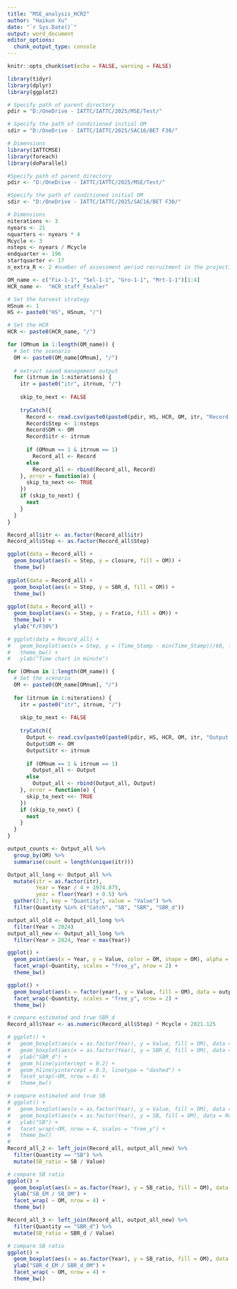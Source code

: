 ```yaml
---
title: "MSE_analysis_HCR2"
author: "Haikun Xu"
date: "`r Sys.Date()`"
output: word_document
editor_options: 
  chunk_output_type: console
---
```


```r
knitr::opts_chunk$set(echo = FALSE, warning = FALSE)
```

```r

library(tidyr)
library(dplyr)
library(ggplot2)

# Specify path of parent directory
pdir = "D:/OneDrive - IATTC/IATTC/2025/MSE/Test/"

# Specify the path of conditioned initial OM
sdir = "D:/OneDrive - IATTC/IATTC/2025/SAC16/BET F30/"

# Dimensions
library(IATTCMSE)
library(foreach)
library(doParallel)

#Specify path of parent directory
pdir <- "D:/OneDrive - IATTC/IATTC/2025/MSE/Test/"

#Specify the path of conditioned initial OM
sdir <- "D:/OneDrive - IATTC/IATTC/2025/SAC16/BET F30/"

# Dimensions
niterations <- 3
nyears <- 21
nquarters <- nyears * 4
Mcycle <- 3
nsteps <- nyears / Mcycle
endquarter <- 196
startquarter <- 17
n_extra_R <- 2 #number of assessment period recruitment in the projection

OM_name <- c("Fix-1-1", "Sel-1-1", "Gro-1-1", "Mrt-1-1")[1:4]
HCR_name <-  "HCR_staff_Fscaler"

# Set the harvest strategy
HSnum <- 1
HS <- paste0("HS", HSnum, "/")

# Set the HCR
HCR <- paste0(HCR_name, "/")
```

```r
for (OMnum in 1:length(OM_name)) {
  # Set the scenario
  OM <- paste0(OM_name[OMnum], "/")
  
  # extract saved management output
  for (itrnum in 1:niterations) {
    itr = paste0("itr", itrnum, "/")
    
    skip_to_next <- FALSE
    
    tryCatch({
      Record <- read.csv(paste0(paste0(pdir, HS, HCR, OM, itr, "Record.csv")))
      Record$Step <- 1:nsteps
      Record$OM <- OM
      Record$itr <- itrnum
      
      if (OMnum == 1 & itrnum == 1)
        Record_all <- Record
      else
        Record_all <- rbind(Record_all, Record)
    }, error = function(e) {
      skip_to_next <<- TRUE
    })
    if (skip_to_next) {
      next
    }
  }
}

Record_all$itr <- as.factor(Record_all$itr)
Record_all$Step <- as.factor(Record_all$Step)

ggplot(data = Record_all) +
  geom_boxplot(aes(x = Step, y = closure, fill = OM)) +
  theme_bw()
  
ggplot(data = Record_all) +
  geom_boxplot(aes(x = Step, y = SBR_d, fill = OM)) +
  theme_bw()
 
ggplot(data = Record_all) +
  geom_boxplot(aes(x = Step, y = Fratio, fill = OM)) +
  theme_bw() +
  ylab("F/F30%")

# ggplot(data = Record_all) +
#   geom_boxplot(aes(x = Step, y = (Time_Stamp - min(Time_Stamp))/60, fill = OM)) +
#   theme_bw() +
#   ylab("Time chart in minute")
```

```r
for (OMnum in 1:length(OM_name)) {
  # Set the scenario
  OM <- paste0(OM_name[OMnum], "/")
  
  for (itrnum in 1:niterations) {
    itr = paste0("itr", itrnum, "/")
    
    skip_to_next <- FALSE
    
    tryCatch({
      Output <- read.csv(paste0(paste0(pdir, HS, HCR, OM, itr, "Output.csv")))
      Output$OM <- OM
      Output$itr <- itrnum
      
      if (OMnum == 1 & itrnum == 1)
        Output_all <- Output
      else
        Output_all <- rbind(Output_all, Output)
    }, error = function(e) {
      skip_to_next <<- TRUE
    })
    if (skip_to_next) {
      next
    }
  }
}

output_counts <- Output_all %>%
  group_by(OM) %>%
  summarise(count = length(unique(itr)))

Output_all_long <- Output_all %>%
  mutate(itr = as.factor(itr),
         Year = Year / 4 + 1974.875,
         year = floor(Year) + 0.5) %>%
  gather(2:7, key = "Quantity", value = "Value") %>%
  filter(Quantity %in% c("Catch", "SB", "SBR", "SBR_d"))

output_all_old <- Output_all_long %>%
  filter(Year < 2024)
output_all_new <- Output_all_long %>%
  filter(Year > 2024, Year < max(Year))

ggplot() +
  geom_point(aes(x = Year, y = Value, color = OM, shape = OM), alpha = 1, data = output_all_new) +
  facet_wrap(~Quantity, scales = "free_y", nrow = 2) +
  theme_bw()

ggplot() +
  geom_boxplot(aes(x = factor(year), y = Value, fill = OM), data = output_all_new) +
  facet_wrap(~Quantity, scales = "free_y", nrow = 2) +
  theme_bw()
```

```r
# compare estimated and true SBR_d
Record_all$Year <- as.numeric(Record_all$Step) * Mcycle + 2021.125

# ggplot() +
#   geom_boxplot(aes(x = as.factor(Year), y = Value, fill = OM), data = output_all_new %>% filter(Quantity == "SBR_d", Year %in% Record_all$Year)) +
#   geom_boxplot(aes(x = as.factor(Year), y = SBR_d, fill = OM), data = Record_all) +
#   ylab("SBR_d") +
#   geom_hline(yintercept = 0.2) +
#   geom_hline(yintercept = 0.3, linetype = "dashed") +
#   facet_wrap(~OM, nrow = 4) +
#   theme_bw()

# compare estimated and true SB
# ggplot() +
#   geom_boxplot(aes(x = as.factor(Year), y = Value, fill = OM), data = output_all_new %>% filter(Quantity == "SB", Year %in% Record_all$Year)) +
#   geom_boxplot(aes(x = as.factor(Year), y = SB, fill = OM), data = Record_all) +
#   ylab("SB") +
#   facet_wrap(~OM, nrow = 4, scales = "free_y") +
#   theme_bw()
# 
Record_all_2 <- left_join(Record_all, output_all_new) %>%
  filter(Quantity == "SB") %>%
  mutate(SB_ratio = SB / Value)

# compare SB ratio
ggplot() +
  geom_boxplot(aes(x = as.factor(Year), y = SB_ratio, fill = OM), data = Record_all_2) +
  ylab("SB_EM / SB_OM") +
  facet_wrap( ~ OM, nrow = 4) +
  theme_bw()

Record_all_3 <- left_join(Record_all, output_all_new) %>%
  filter(Quantity == "SBR_d") %>%
  mutate(SB_ratio = SBR_d / Value)

# compare SB ratio
ggplot() +
  geom_boxplot(aes(x = as.factor(Year), y = SB_ratio, fill = OM), data = Record_all_3) +
  ylab("SBR_d_EM / SBR_d_OM") +
  facet_wrap( ~ OM, nrow = 4) +
  theme_bw()
```